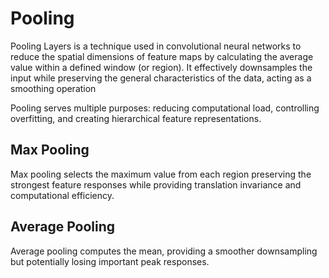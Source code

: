 # Pooling

Pooling Layers is a technique used in convolutional neural networks to reduce the spatial dimensions of feature maps by calculating the average value within a defined window (or region). It effectively downsamples the input while preserving the general characteristics of the data, acting as a smoothing operation

Pooling serves multiple purposes: reducing computational load, controlling overfitting, and creating hierarchical feature representations.

## Max Pooling 

Max pooling selects the maximum value from each region preserving the strongest feature responses while providing translation invariance and computational efficiency. 

## Average Pooling

Average pooling computes the mean, providing a smoother downsampling but potentially losing important peak responses.
